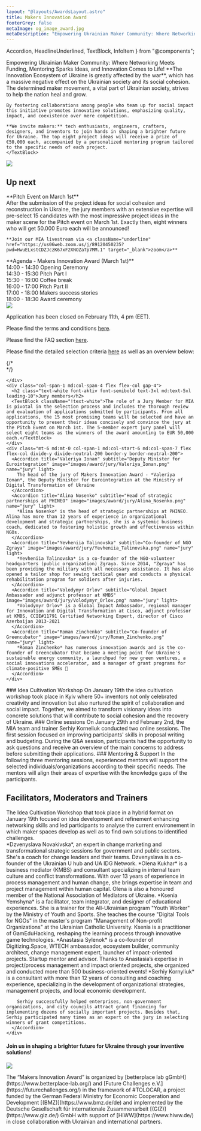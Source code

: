 ```yaml
---
layout: "@layouts/AwardsLayout.astro"
title: Makers Innovation Award
footerGrey: false
metaImage: og_image_award.jpg
metaDescription: "Empowering Ukrainian Maker Community: Where Networking Meets Funding, Mentoring Sparks Ideas, and Innovation Comes to Life!"
---
```


  Accordion,
  HeadlineUnderlined,
  TextBlock,
  InfoItem
} from "@components";

<WideCard
    bg={3}
    className="mt-20 md:mt-32"
    centerImage="makers-innovation-award-logo.svg"
  />
<div class="bg-neutral-50 w-full -mt-48 pt-48">
  <div class="container-width grid grid-cols-1 md:grid-cols-12 gap-8 mt-8 mb-20 md:mt-20 bg-neutral-50 lg:!px-0">
    <HeadlineUnderlined variant={11} className="pt-10 pb-8 sm:py-0 col-span-5">
      Empowering Ukrainian Maker Community: Where Networking Meets Funding, Mentoring Sparks Ideas, and Innovation Comes to Life!
    </HeadlineUnderlined>
    <TextBlock className="col-span-6">
    **The Innovation Ecosystem of Ukraine is greatly affected by the war**, which has a massive negative effect on the Ukrainian society and its social cohesion. The determined maker movement, a vital part of Ukrainian society, strives to help the nation heal and grow.

    By fostering collaborations among people who team up for social impact this initiative promotes innovative solutions, emphasizing quality, impact, and coexistence over mere competition.

    **We invite makers:** tech enthusiasts, engineers, crafters, designers, and inventors to join hands in shaping a brighter future for Ukraine. The top eight project ideas will receive a prize of €50,000 each, accompanied by a personalized mentoring program tailored to the specific needs of each project.
    </TextBlock>
  </div>
</div>

<div class="container-width grid grid-cols-12 py-8 md:py-24">
  <img src="images/award/award-timeline.svg" className="col-span-12 w-full" />
</div>

<div class="container-width grid grid-cols-1 md:grid-cols-12 gap-8 py-8 md:py-24">
  <div class="col-span-1 md:col-span-12">
    <h2
      class="text-neutral-900 text-lg leading-6 lg:text-2xl lg:leading-7 font-aktiv font-semibold"
    >Up next</h2>
  </div>
  <TextBlock className="col-span-1 md:col-span-5">
    **Pitch Event on March 1st**<br />
    After the submission of the project ideas for social cohesion and reconstruction in Ukraine, the jury members with an extensive expertise will pre-select 15 candidates with the most impressive project ideas in the maker scene for the Pitch event on March 1st. Exactly then, eight winners who will get 50.000 Euro each will be announced! 

    **Join our MIA livestream via <a className="underline" href="https://us06web.zoom.us/j/89120450235?pwd=HwuELxstCDZJczK67xF2XNOZaTp7MM.1" target="_blank">zoom</a>**
  </TextBlock>
  <TextBlock className="col-span-1 md:col-span-5">
    **Agenda - Makers Innovation Award (March 1st)**<br />
    14:00 - 14:30  Opening Ceremony<br/>
    14:30 - 15:30  Pitch Part I<br/>
    15:30 - 16:00  Coffee break<br/>
    16:00 - 17:00  Pitch Part II<br/>
    17:00 - 18:00  Makers success stories<br/>
    18:00 - 18:30  Award ceremony
  </TextBlock>
</div>

<div class="bg-tolo-green w-full text-white">
  <div class="container-width grid grid-cols-1 md:grid-cols-12 gap-x-16 gap-y-2 md:gap-y-24 py-8 md:py-24">
    <div class="col-span-1 md:col-span-5 flex items-center justify-center">
      <img src="images/award/selection-criteria.svg" className="col-span-12 w-full" />
    </div>
    <div class="col-span-1 md:col-span-7 font-semibold font-aktiv text-2xl flex flex-col gap-4">
      <p>Application has been closed on February 11th, 4 pm (EET).</p>
      <p>Please find the terms and conditions <a className="underline" href="https://drive.google.com/file/d/1wvyB3S_sJYxGaDQV2xDz-iIhNXJN0NtI/view" target="_blank">here</a>.</p>
      <p>Please find the FAQ section <a className="underline" href="https://thoughtful-hiss-0d9.notion.site/MIA-FAQ-05fbb555509146a189aa56767fd50b70" target="_blank">here</a>.</p>
      <p>Please find the detailed selection criteria <a className="underline" href="https://drive.google.com/file/d/1zdYGhu72ue7r5jedIwzZ42C8zYExf6zj/view?usp=sharing" target="_blank">here</a> as well as an overview below:</p>
    </div>
    <div class="col-span-1 my-6 md:my-0 md:col-span-12 grid grid-cols-1 md:grid-cols-3 gap-8">
      <InfoItem
        title="Social Impact"
        description="How big is the social impact the idea can create?"
        icon="bullseye_arrow"
        className="col-span-1"
      />
      <InfoItem
        title="Feasibility"
        description="How feasible is it for the team to implement the idea?"
        icon="feather"
        className="col-span-1"
      />
      <InfoItem
        title="Scalability"
        description="To what extent can the idea be expanded/ scaled to many people?"
        icon="maximize"
        className="col-span-1"
      />
      <InfoItem
        title="Innovativeness"
        description="What is the level of innovation? How new or different is the idea?"
        icon="lightbulb"
        className="col-span-1"
      />
      <InfoItem
        title="Sustainability"
        description="Does the project have a mature idea to sustain itself eventually?"
        icon="leaf"
        className="col-span-1"
      />
      <InfoItem
        title="Team"
        description="Is the team for the implementation of the project well positioned in terms of motivation, cohesion and background knowledge?"
        icon="users"
        className="col-span-1"
      />
      {/* <div class="md:col-start-2 col-span-1">
        <ButtonLink className="w-full" caption="Apply now" target="https://docs.google.com/forms/d/e/1FAIpQLSevNCKvz3f-L2_5Ci8ctaiPSAy5fNCfIeB8DptEHZxh_xPZcw/viewform" variant="light" newTab />
      </div> */}

    </div>
    <div class="col-span-1 md:col-span-4 flex flex-col gap-4">
      <h2 class="text-white font-aktiv font-semibold text-3xl md:text-5xl leading-10">Jury members</h2>
      <TextBlock className="!text-white">The role of a Jury Member for MIA is pivotal in the selection process and includes the thorough review and evaluation of applications submitted by participants. From all applications, the 15 most promising teams will be selected and have an opportunity to present their ideas concisely and convince the jury at the Pitch Event on March 1st. The 5-member expert jury panel will select eight teams as the winners of the award amounting to EUR 50,000 each.</TextBlock>
    </div>
    <div class="mt-6 md:mt-0 col-span-1 md:col-start-6 md:col-span-7 flex flex-col divide-y divide-neutral-200 border-y border-neutral-200">
      <Accordion title="Valeriya Ionan" subtitle="Deputy Minister for Eurointegration" image="images/award/jury/Valeriya_Ionan.png" name="jury" light>
        The head of the jury of Makers Innovation Award - *Valeriya Ionan*, the Deputy Minister for Eurointegration at the Ministry of Digital Transformation of Ukraine
      </Accordion>
      <Accordion title="Alina Nosenko" subtitle="Head of strategic partnerships at PHINEO" image="images/award/jury/Alina_Nosenko.png" name="jury" light>
        *Alina Nosenko* is the head of strategic partnerships at PHINEO. Alina has more than 12 years of experience in organizational development and strategic partnerships, she is a systemic business coach, dedicated to fostering holistic growth and effectiveness within NGOs.
      </Accordion>
      <Accordion title="Yevheniia Talinovska" subtitle="Co-founder of NGO Zgraya" image="images/award/jury/Yevheniia_Talinovska.png" name="jury" light>
        *Yevheniia Talinovska* is a co-founder of the NGO-volunteer headquarters (public organization) Zgraya. Since 2014, "Zgraya" has been providing the military with all necessary assistance. It has also opened a tailor shop for sewing tactical gear and conducts a physical rehabilitation program for soldiers after injuries.
      </Accordion>
      <Accordion title="Volodymyr Orlov" subtitle="Global Impact Ambassador and adjunct professor at KMBS" image="images/award/jury/Volodymyr_Orlov.png" name="jury" light>
        *Volodymyr Orlov* is a Global Impact Ambassador, regional manager for Innovation and Digital Transformation at Cisco, adjunct professor at KMBS, CCIE#11791 Certified Networking Expert, director of Cisco Azerbaijan 2013-2021 
      </Accordion>
      <Accordion title="Roman Zinchenko" subtitle="Co-founder of Greencubator" image="images/award/jury/Roman_Zinchenko.png" name="jury" light>
        *Roman Zinchenko* has numerous innovation awards and is the co-founder of Greencubator that became a meeting point for Ukraine's sustainable energy community, a launchpad for new green ventures, a social innovations accelerator, and a manager of grant programs for climate-positive SMEs 🌳 
      </Accordion>
    </div>
  </div>
</div>

<div class="bg-neutral-50 w-full">
  <div class="container-width grid grid-cols-1 md:grid-cols-12 py-8 md:py-24 gap-8">
    <TextBlock className="col-span-1 md:col-span-4">
      ### Idea Cultivation Workshop
      On January 19th the idea cultivation workshop took place in Kyiv where 50+ inventors not only celebrated creativity and innovation but also nurtured the spirit of collaboration and social impact. Together, we aimed to transform visionary ideas into concrete solutions that will contribute to social cohesion and the recovery of Ukraine.
    </TextBlock>
    <TextBlock className="col-span-1 md:col-span-4">
      ### Online sessions
      On January 29th and February 2nd, the MIA team and trainer Serhiy Korneliuk conducted two online sessions. The first session focused on improving participants' skills in proposal writing and budgeting. During the Q&A session, participants had the opportunity to ask questions and receive an overview of the main concerns to address before submitting their applications.
    </TextBlock>
    <TextBlock className="col-span-1 md:col-span-4">
      ### Mentoring & Support
      In the following three mentoring sessions, experienced mentors will support the selected individuals/organizations according to their specific needs. The mentors will align their areas of expertise with the knowledge gaps of the participants.
    </TextBlock>
  </div>
</div>

<div class="bg-neutral-50 w-full">
  <div class="container-width grid grid-cols-1 md:grid-cols-12 py-8 md:py-24 gap-8">
    <div class="col-span-1 md:col-span-4 flex flex-col gap-4">
      <h2 class="text-tolo-black font-aktiv font-semibold text-3xl md:text-5xl leading-10">Facilitators, Moderators and Trainers</h2>
      <TextBlock>The Idea Cultivation Workshop that took place in a hybrid format on January 19th focused on idea development and refinement enhancing networking skills and led participants to analyse the current environement in which maker spaces develop as well as to find own solutions to identified challenges.</TextBlock>
    </div>
    <div class="col-span-1 mt-6 md:mt-0 md:col-start-6 md:col-span-7 flex flex-col divide-y divide-neutral-200 border-y border-neutral-200">
      <Accordion title="Dzvenyslava Novakivska" subtitle="Facilitator" image="images/award/trainers/Dzvenyslava_Novakivska.png" name="jury">
        *Dzvenyslava Novakivska*, an expert in change marketing and transformational strategic sessions for government and public sectors. She's a coach for change leaders and their teams. Dzvenyslava is a co-founder of the Ukrainian U hub and UA IDG Network.
      </Accordion>
      <Accordion title="Olena Kukhar" subtitle="Co-facilitator" image="images/award/trainers/Olena_Kukhar.png" name="jury">
        *Olena Kukhar* is a business mediator (KMBS) and consultant specializing in internal team culture and conflict transformations. With over 13 years of experience in process management and human change, she brings expertise in team and project management within human capital. Olena is also a honoured member of the National Association of Mediators of Ukraine.
      </Accordion>
      <Accordion title="Ksenia Yemshyna" subtitle="Co-facilitator" image="images/award/trainers/Ksenia_Yemshyna.png" name="jury">
        *Ksenia Yemshyna* is a facilitator, team integrator, and designer of educational experiences. She is a trainer for the All-Ukrainian program "Youth Worker" by the Ministry of Youth and Sports. She teaches the course "Digital Tools for NGOs" in the master's program "Management of Non-profit Organizations" at the Ukrainian Catholic University. Ksenia is a practitioner of GamEduHacking, reshaping the learning process through innovative game technologies.
      </Accordion>
      <Accordion title="Anastasia Sylenok" subtitle="Moderator" image="images/award/trainers/Anastasia_Sylenok.png" name="jury">
        *Anastasia Sylenok* is a co-founder of Digitizing.Space, WTECH ambassador, ecosystem builder, community architect, change management expert, launcher of impact-oriented projects. Startup mentor and advisor.
        Thanks to Anastasia’s expertise in project/process management and impact oriented projects, she organized and conducted more than 500 business-oriented events!
      </Accordion>
      <Accordion title="Serhiy Kornyliuk" subtitle="Trainer" image="images/award/trainers/Serhiy_Kornyliuk.png" name="jury">
        *Serhiy Kornyliuk* is a consultant with more than 12 years of consulting and coaching experience, specializing in the development of organizational strategies, management projects, and local economic development.
        
        Serhiy successfully helped enterprises, non-government organizations, and city councils attract grant financing for implementing dozens of socially important projects. Besides that, Serhiy participated many times as an expert on the jury in selecting winners of grant competitions.
      </Accordion>
    </div>
  </div>
</div>

<WideCard bg={4} className="mt-16"><div className="text-white py-10 px-6 md:px-10 md:py-20 flex h-full items-center justify-between"><h4 className="text-xl md:text-[2.5rem]/[1.2] font-aktiv font-semibold w-full md:max-w-[50%] z-10">Join us in shaping a brighter future for Ukraine through your inventive solutions!</h4><img className="absolute right-0 h-[120%] w-auto z-0" src="bulb-cog-dark.svg" /></div></WideCard>
<div class="container-width lg:container-width-hero text-lg leading-6 custom-prose max-w-none !px-8 mt-8">
The “Makers Innovation Award” is organized by [betterplace lab gGmbH](https://www.betterplace-lab.org/) and [Future Challenges e.V.](https://futurechallenges.org/) in the framework of #TOLOCAR, a project funded by the German Federal Ministry for Economic Cooperation and Development [(BMZ)](https://www.bmz.de/de) and implemented by the Deutsche Gesellschaft für internationale Zusammenarbeit [(GIZ)](https://www.giz.de/) GmbH with support of [HIWW](https://www.hiww.de/) in close collaboration with Ukrainian and international partners.
</div>
